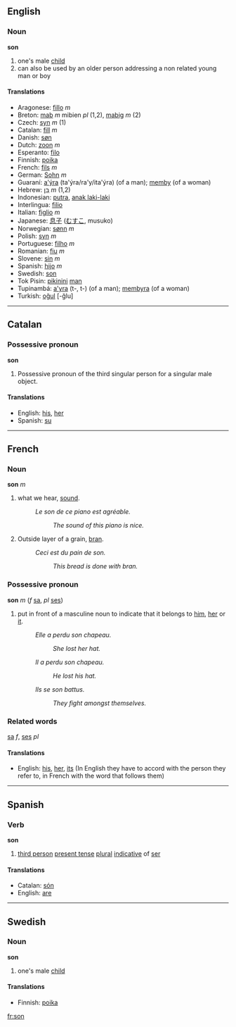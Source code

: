 ==English==
=== Noun===
'''son'''

#one's male [[child]]
#can also be used by an older person addressing a non related young man or boy

====Translations====
*Aragonese: [[fillo]] ''m''
*Breton: [[mab]] ''m'' mibien ''pl'' (1,2), [[mabig]] ''m'' (2)
*Czech: [[syn]] ''m'' (1)
*Catalan: [[fill]] ''m''
*Danish: [[søn]]
*Dutch: [[zoon]] ''m''
*Esperanto: [[filo]]
*Finnish: [[poika]]
*French: [[fils]] ''m''
*German: [[Sohn]] ''m''
*Guaraní: [[a'ýra]] (ta'ýra/ra'y/ita'ýra) (of a man); [[memby]] (of a woman)
*Hebrew: [[בֵּן]] ''m'' (1,2)
*Indonesian: [[putra]], [[anak laki-laki]]
*Interlingua: [[filio]]
*Italian: [[figlio]] ''m''
*Japanese: [[息子]] ([[むすこ]], musuko)
*Norwegian: [[sønn]] ''m''
*Polish: [[syn]] ''m''
*Portuguese: [[filho]] ''m''
*Romanian: [[fiu]] ''m''
*Slovene: [[sin]] ''m''
*Spanish: [[hijo]] ''m''
*Swedish: [[son]]
*Tok Pisin: [[pikinini]] [[man]]
*Tupinambá: [[a'yra]] (t-, t-) (of a man); [[membyra]] (of a woman)
*Turkish: [[oğul]] [-ğlu]

----

==Catalan==
===Possessive pronoun===
'''son'''

#Possessive pronoun of the third singular person for a singular male object.

====Translations====
*English: [[his]], [[her]]
*Spanish: [[su]]

----

==French==
=== Noun ===
'''son''' ''m''

#what we hear, [[sound]].
#:''Le son de ce piano est agréable.''
#::''The sound of this piano is nice.''
#Outside layer of a grain, [[bran]].
#:''Ceci est du pain de son.''
#::''This bread is done with bran.''

=== Possessive pronoun ===
'''son''' ''m'' (''f'' [[sa]], ''pl'' [[ses]])

# put in front of a masculine noun to indicate that it belongs to [[him]], [[her]] or [[it]].
#:''Elle a perdu son chapeau.''
#::''She lost her hat.''
#:''Il a perdu son chapeau.''
#::''He lost his hat.''
#:''Ils se son battus.''
#:: ''They fight amongst themselves.''

===Related words===
[[sa]] ''f'', 
[[ses]] ''pl''

====Translations====
*English: [[his]], [[her]], [[its]] (In English they have to accord with the person they refer to, in French with the word that follows them)

----
==Spanish==
===Verb===
'''son'''

#[[third person]] [[present tense]] [[plural]] [[indicative]] of [[ser]]

====Translations====
*Catalan: [[són]]
*English: [[are]]

----

==Swedish==

=== Noun===
'''son'''

#one's male [[child]]

====Translations====

*Finnish: [[poika]]
[[fr:son]]